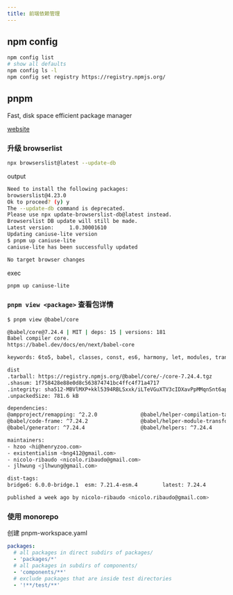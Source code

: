 ```yaml
---
title: 前端依赖管理
---
```


## npm config

```bash
npm config list
# show all defaults
npm config ls -l
npm config set registry https://registry.npmjs.org/
```

## pnpm

Fast, disk space efficient package manager

[website](https://pnpm.io/)

### 升级 browserlist

```bash
npx browserslist@latest --update-db
```

output

```bash
Need to install the following packages:
browserslist@4.23.0
Ok to proceed? (y) y
The --update-db command is deprecated.
Please use npx update-browserslist-db@latest instead.
Browserslist DB update will still be made.
Latest version:     1.0.30001610
Updating caniuse-lite version
$ pnpm up caniuse-lite
caniuse-lite has been successfully updated

No target browser changes
```

exec

```bash
pnpm up caniuse-lite
```

### `pnpm view <package>` 查看包详情

```bash
$ pnpm view @babel/core

@babel/core@7.24.4 | MIT | deps: 15 | versions: 181
Babel compiler core.
https://babel.dev/docs/en/next/babel-core

keywords: 6to5, babel, classes, const, es6, harmony, let, modules, transpile, transpiler, var, babel-core, compiler

dist
.tarball: https://registry.npmjs.org/@babel/core/-/core-7.24.4.tgz
.shasum: 1f758428e88e0d8c563874741bc4ffc4f71a4717
.integrity: sha512-MBVlMXP+kkl5394RBLSxxk/iLTeVGuXTV3cIDXavPpMMqnSnt6apKgan/U8O3USWZCWZT/TbgfEpKa4uMgN4Dg==
.unpackedSize: 781.6 kB

dependencies:
@ampproject/remapping: ^2.2.0              @babel/helper-compilation-targets: ^7.23.6 @babel/parser: ^7.24.4                     @babel/types: ^7.24.0                      gensync: ^1.0.0-beta.2
@babel/code-frame: ^7.24.2                 @babel/helper-module-transforms: ^7.23.3   @babel/template: ^7.24.0                   convert-source-map: ^2.0.0                 json5: ^2.2.3
@babel/generator: ^7.24.4                  @babel/helpers: ^7.24.4                    @babel/traverse: ^7.24.1                   debug: ^4.1.0                              semver: ^6.3.1

maintainers:
- hzoo <hi@henryzoo.com>
- existentialism <bng412@gmail.com>
- nicolo-ribaudo <nicolo.ribaudo@gmail.com>
- jlhwung <jlhwung@gmail.com>

dist-tags:
bridge6: 6.0.0-bridge.1  esm: 7.21.4-esm.4        latest: 7.24.4           next: 8.0.0-alpha.8

published a week ago by nicolo-ribaudo <nicolo.ribaudo@gmail.com>
```

### 使用 monorepo

创建 pnpm-workspace.yaml

```yaml
packages:
  # all packages in direct subdirs of packages/
  - 'packages/*'
  # all packages in subdirs of components/
  - 'components/**'
  # exclude packages that are inside test directories
  - '!**/test/**'
```
